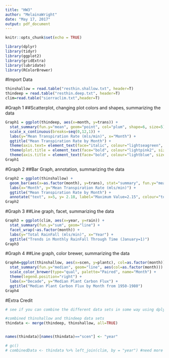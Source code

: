```yaml
---
title: "HW3"
author: "MelainaWright"
date: "May 17, 2017"
output: pdf_document
---
```


```r
knitr::opts_chunk$set(echo = TRUE)
```

```r

library(dplyr)
library(tidyr)
library(ggplot2)
library(gridExtra)
library(lubridate)
library(RColorBrewer)

```

#Import Data
```r

thinshallow = read.table("resthin.shallow.txt", header=T)
thindeep = read.table("resthin.deep.txt", header=T)
clim=read.table("sierraclim.txt",header=T)

```

#Graph 1
##Scatterplot, changing plot colors and shapes, summarizing the data
```r

Graph1 = ggplot(thindeep, aes(x=month, y=trans)) +
  stat_summary(fun.y="mean", geom="point", col="plum", shape=6, size=5) +
  scale_x_continuous(breaks=seq(0,12,1)) +
  labs(y="Mean Transpiration Rate (mls/min)", x="Month") +
  ggtitle("Mean Transpiration Rate by Month") +
  theme(axis.text= element_text(face="italic", colour="lightseagreen", size=10)) +
  theme(plot.title = element_text(face="bold", colour="lightpink2", size=20)) +
  theme(axis.title = element_text(face="bold", colour="lightblue", size=15))
Graph1

```


#Graph 2
##Bar Graph, annotation, summarizing the data
```r

Graph2 = ggplot(thinshallow) +
  geom_bar(aes(x=as.factor(month), y=trans), stat="summary", fun.y="mean", fill="navy") +
  labs(x="Month", y="Mean Transpiration Rate (mls/min)") +
  ggtitle("Mean Transpiration Rate by Month") +
  annotate("text", x=5, y= 2.18, label="Maximum Value=2.15", colour="tomato", size=4)
Graph2

```


#Graph 3
##Line graph, facet, summarizing the data
```r

Graph3 = ggplot(clim, aes(x=year, y=rain)) +
  stat_summary(fun.y="sum", geom="line") +
  facet_wrap(~as.factor(month)) +
  labs(y="Total RainFall (mls/min)", x="Year") +
  ggtitle("Trends in Monthly RainFall Through Time (January=1)")
Graph3

```


#Graph 4
##Line graph, color brewer, summarizing the data
```r

Graph4=ggplot(thinshallow, aes(x=scen, y=plantc), col=as.factor(month)) +
  stat_summary(fun.y="median", geom="line", aes(col=as.factor(month))) +
  scale_color_brewer(type="qual", palette="Paired", name="Month") +
  theme(legend.position="right") +
  labs(x="Decade", y="Median Plant Carbon Flux") +
  ggtitle("Median Plant Carbon Flux by Month from 1950-1980")
Graph4

```


#Extra Credit
```r
# see if you can combine the different data sets in some way using dplyr tools

#combined thinshallow and thindeep data sets
thindata <- merge(thindeep, thinshallow, all=TRUE)


names(thindata)[names(thindata)=="scen"] <- "year"

# gc()
# combinedData <- thindata %>% left_join(clim, by = "year") #need more memory on my computer to combine the thindata and clim datasets


```